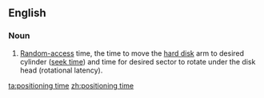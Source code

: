 ==English==

===Noun===
{{head|en|noun|head=[[positioning]] [[time]]}}

# {{label|en|computer science}} [[random-access|Random-access]] time, the time to move the [[hard disk]] arm to desired cylinder ([[seek time]]) and time for desired sector to rotate under the disk head (rotational latency).

[[ta:positioning time]]
[[zh:positioning time]]